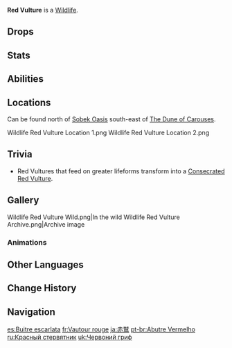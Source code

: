 {{Wildlife Infobox
|type     = Wildlife
|image    = Wildlife Red Vulture Icon.png
|family   = Birds
|location = [[Sumeru]]
|description = This large bird consumes remains, and its red feathers often seem a little sparse under the sunlight.<br>These members of the eagle family are not actually native to the desert, instead appearing in the desert after the disappearance of the ancient civilization ruled by [[King Deshret]]. They have also come to be seen as harbingers of death or disaster by some migrants from the desert due to their unique living habits.
}}
'''Red Vulture''' is a [[Wildlife]].

==Drops==
{{Card|Fowl|3}}

==Stats==
{{Enemy Stats
|hp_ratio = 0.6
|atk_ratio = 1
}}

==Abilities==
{{Enemy Attacks
|name_1      = Melee
|desc_1      = Attacks with its talons, dealing '''100% ATK''' as {{Color|Physical DMG}}.
}}

==Locations==
Can be found north of [[Sobek Oasis]] south-east of [[The Dune of Carouses]].
<gallery>
Wildlife Red Vulture Location 1.png
Wildlife Red Vulture Location 2.png
</gallery>

==Trivia==
*Red Vultures that feed on greater lifeforms transform into a [[Consecrated Red Vulture]].

==Gallery==
<gallery>
Wildlife Red Vulture Wild.png|In the wild
Wildlife Red Vulture Archive.png|Archive image
</gallery>

===Animations===
{{Preview
|file1    = Red Vulture Chew
|caption1 = Chewing
|file2    = Red Vulture Flex
|caption2 = Flexing
}}

==Other Languages==
{{Other Languages
|en      = Red Vulture
|zhs     = 赤鹫
|zhs_rm  = Chìjiù
|zht     = 赤鷲
|zht_rm  = Chìjiù
|zh_tl   = Scarlet Vulture
|ja      = 赤鷲
|ja_rm   = Aka-washi{{Assumed}}
|ja_tl   = Scarlet Vulture
|ko      = 붉은 독수리
|ko_tl   = Red Vulture
|es      = Buitre escarlata
|es_tl   = Scarlet Vulture
|fr      = Vautour rouge
|fr_tl   = Red Vulture
|ru      = Красный стервятник
|ru_tl   = Red Vulture
|th      = Red Vulture
|vi      = Kền Kền Đỏ
|vi_tl   = Red Vulture
|de      = Rotgeier
|de_tl   = Red Vulture
|id      = Red Vulture
|pt      = Abutre Vermelho
|pt_tl   = 
|tr      = Kızıl Akbaba
|tr_tl   = Scarlet Vulture
|it      = Avvoltoio rosso
|it_tl   = 
}}

==Change History==
{{Change History|3.1}}

==Navigation==
{{Wildlife Navbox}}
{{Enemy Navbox|Special}}

[[es:Buitre escarlata]]
[[fr:Vautour rouge]]
[[ja:赤鷲]]
[[pt-br:Abutre Vermelho]]
[[ru:Красный стервятник]]
[[uk:Червоний гриф]]